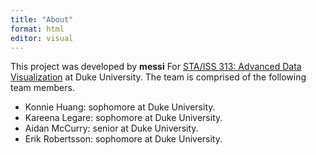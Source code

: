 ```yaml
---
title: "About"
format: html
editor: visual
---
```


This project was developed by **messi** For [STA/ISS 313: Advanced Data Visualization](https://vizdata.org/) at Duke University. The team is comprised of the following team members.

-   Konnie Huang: sophomore at Duke University.
-   Kareena Legare: sophomore at Duke University.
-   Aidan McCurry: senior at Duke University.
-   Erik Robertsson: sophomore at Duke University.
